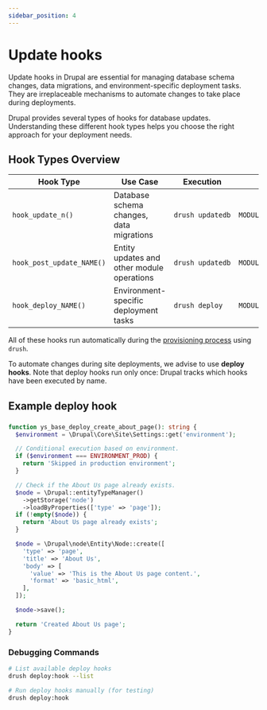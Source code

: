 ```yaml
---
sidebar_position: 4
---
```


# Update hooks

Update hooks in Drupal are essential for managing database schema changes,
data migrations, and environment-specific deployment tasks. They are
irreplaceable mechanisms to automate changes to take place during deployments.

Drupal provides several types of hooks for database updates. Understanding these
different hook types helps you choose the right approach for your deployment needs.

## Hook Types Overview

| Hook Type                 | Use Case                                   | Execution                        | File Location            |
|---------------------------|--------------------------------------------|----------------------------------|--------------------------|
| `hook_update_n()`         | Database schema changes, data migrations   | <code>drush&nbsp;updatedb</code> | `MODULE.install`         |
| `hook_post_update_NAME()` | Entity updates and other module operations | <code>drush&nbsp;updatedb</code> | `MODULE.post_update.php` |
| `hook_deploy_NAME()`      | Environment-specific deployment tasks      | <code>drush&nbsp;deploy</code>   | `MODULE.deploy.php`      |

All of these hooks run automatically during the
[provisioning process](./provision) using `drush`.

To automate changes during site deployments, we advise to use **deploy hooks**.
Note that deploy hooks run only once: Drupal tracks which hooks have been
executed by name.

## Example deploy hook

###

```php
function ys_base_deploy_create_about_page(): string {
  $environment = \Drupal\Core\Site\Settings::get('environment');

  // Conditional execution based on environment.
  if ($environment === ENVIRONMENT_PROD) {
    return 'Skipped in production environment';
  }

  // Check if the About Us page already exists.
  $node = \Drupal::entityTypeManager()
    ->getStorage('node')
    ->loadByProperties(['type' => 'page']);
  if (!empty($node)) {
    return 'About Us page already exists';
  }

  $node = \Drupal\node\Entity\Node::create([
    'type' => 'page',
    'title' => 'About Us',
    'body' => [
      'value' => 'This is the About Us page content.',
      'format' => 'basic_html',
    ],
  ]);

  $node->save();

  return 'Created About Us page';
}
```

### Debugging Commands

```bash
# List available deploy hooks
drush deploy:hook --list

# Run deploy hooks manually (for testing)
drush deploy:hook
```
